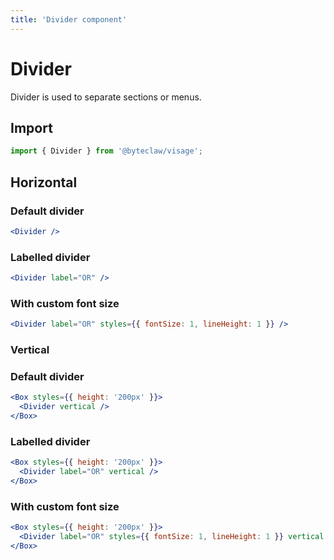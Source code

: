 ```yaml
---
title: 'Divider component'
---
```


# Divider

Divider is used to separate sections or menus.

## Import

```js transpile=false
import { Divider } from '@byteclaw/visage';
```

## Horizontal

### Default divider

```jsx live
<Divider />
```

### Labelled divider

```jsx live
<Divider label="OR" />
```

### With custom font size

```jsx live
<Divider label="OR" styles={{ fontSize: 1, lineHeight: 1 }} />
```

### Vertical

### Default divider

```jsx live
<Box styles={{ height: '200px' }}>
  <Divider vertical />
</Box>
```

### Labelled divider

```jsx live
<Box styles={{ height: '200px' }}>
  <Divider label="OR" vertical />
</Box>
```

### With custom font size

```jsx live
<Box styles={{ height: '200px' }}>
  <Divider label="OR" styles={{ fontSize: 1, lineHeight: 1 }} vertical />
</Box>
```
